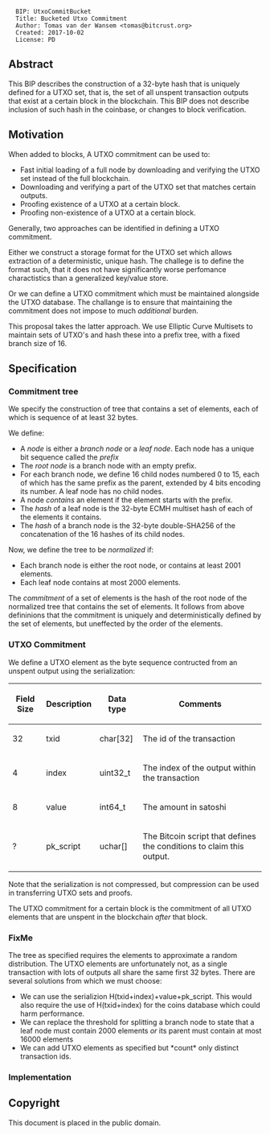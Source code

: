 <pre>
  BIP: UtxoCommitBucket
  Title: Bucketed Utxo Commitment
  Author: Tomas van der Wansem <tomas@bitcrust.org>
  Created: 2017-10-02
  License: PD
</pre>

== Abstract ==

This BIP describes the construction of a 32-byte hash that is uniquely defined for a UTXO set, that is, the set of all 
unspent transaction outputs that exist at a certain block in the blockchain. This BIP does not describe 
inclusion of such hash in the coinbase, or changes to block verification.

== Motivation ==

When added to blocks, A UTXO commitment can be used to:

* Fast initial loading of a full node by downloading and verifying the UTXO set instead of the full blockchain.
* Downloading and verifying a part of the UTXO set that matches certain outputs.
* Proofing existence of a UTXO at a certain block.
* Proofing non-existence of a UTXO at a certain block.

Generally, two approaches can be identified in defining a UTXO commitment. 

Either we construct a storage format for the UTXO set which allows extraction of a deterministic, unique hash. 
The challege is to define the format such, that it does not have significantly worse perfomance charactistics than a generalized
key/value store.

Or we can define a UTXO commitment which must be maintained alongside the UTXO database. The challange is to ensure that maintaining 
the commitment does not impose to much ''additional'' burden.

This proposal takes the latter approach. We use Elliptic Curve Multisets to maintain sets of UTXO's and hash these into a prefix tree,
with a fixed branch size of 16.

== Specification ==

=== Commitment tree ===

We specify the construction of tree that contains a set of elements, each of which is sequence of at least 32 bytes.

We define:

* A ''node'' is either a ''branch node'' or a ''leaf node''. Each node has a unique bit sequence called the ''prefix''
* The ''root node'' is a branch node with an empty prefix.
* For each branch node, we define 16 child nodes numbered 0 to 15, each of which has the same prefix as the parent, extended by 4 bits encoding its number. A leaf node has no child nodes.
* A node ''contains'' an element if the element starts with the prefix.
* The ''hash'' of a leaf node is the 32-byte ECMH multiset hash of each of the elements it contains.
* The ''hash'' of a branch node is the 32-byte double-SHA256 of the concatenation of the 16 hashes of its child nodes.

Now, we define the tree to be ''normalized'' if:
* Each branch node is either the root node, or contains at least 2001 elements.
* Each leaf node contains at most 2000 elements.

The ''commitment'' of a set of elements is the hash of the root node of the normalized tree that contains the set of elements. 
It follows from above defininions that the commitment is uniquely and deterministically defined by the set of elements, but 
uneffected by the order of the elements.

=== UTXO Commitment ===

We define a UTXO element as the byte sequence contructed from an unspent output using the serialization:

{|class="wikitable"
! Field Size !! Description !! Data type !! Comments
|-
| 32 || txid || char[32] || The id of the transaction
|-
| 4 || index || uint32_t || The index of the output within the transaction
|-
| 8 || value || int64_t || The amount in satoshi
|-
| ? || pk_script || uchar[] || The Bitcoin script that defines the conditions to claim this output.
|}

Note that the serialization is not compressed, but compression can be used in transferring UTXO sets and proofs.

The UTXO commitment for a certain block is the commitment of all UTXO elements that are unspent in the blockchain ''after'' that block.

=== FixMe ===

The tree as specified requires the elements to approximate a random distribution. The UTXO elements are unfortunately not, as a single 
transaction with lots of outputs all share the same first 32 bytes. There are several solutions from which we must choose:

* We can use the serializion H(txid+index)+value+pk_script. This would also require the use of H(txid+index) for the coins database which could harm performance.
* We can replace the threshold for splitting a branch node to state that a leaf node must contain 2000 elements ''or'' its parent must contain at most 16000 elements
* We can add UTXO elements as specified but *count* only distinct transaction ids.

=== Implementation ===

==Copyright==
This document is placed in the public domain.

